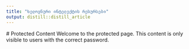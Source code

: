 ```yaml
---
title: "ხელოვნური ინტელექტის რესურსები"
output: distill::distill_article
---
```


<script>
  // Hide the main content by default
  document.body.style.display = "none";

  // Prompt for password
  let password = prompt("შეიყვანე პაროლი:");

  // Check the password
  if (password === "ai_tools") {
    document.body.style.display = "block"; // Show content for correct password
  } else {
    // If the password is wrong, show a message and the request form link
    document.body.innerHTML = `
      <h1>Access Denied</h1>
      <p>The password you entered is incorrect.</p>
      <p>If you don’t have the password, you can request it by filling out the form below:</p>
      <a href="https://forms.gle/your-google-form-link" 
         target="_blank" style="font-size: 1.2em; color: blue;">
         Request Password via Google Form
      </a>
    `;
    document.body.style.display = "block"; // Show the new content
  }
</script>

<div>
  # Protected Content
  Welcome to the protected page. This content is only visible to users with the correct password.
</div>

